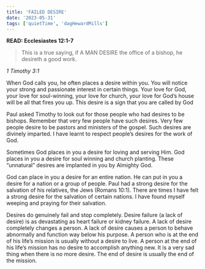 ```yaml
---
title: 'FAILED DESIRE'
date: '2023-05-31'
tags: ['quietTime', 'dagHewardMills']
---
```


**READ: Ecclesiastes 12:1-7** 

>This is a true saying, if A MAN DESIRE the office of a bishop, he desireth a good work. 

*1 Timothy 3:1*

When God calls you, he often places a desire within you. You will notice your strong and passionate interest in certain things. Your love for God, your love for soul-winning, your love for church, your love for God’s house will be all that fires you up. This desire is a sign that you are called by God 

Paul asked Timothy to look out for those people who had desires to be bishops. Remember that very few people have such desires. Very few people desire to be pastors and ministers of the gospel. Such desires are divinely imparted. I have learnt to respect people’s desires for the work of God. 

Sometimes God places in you a desire for loving and serving Him. God places in you a desire for soul winning and church planting. These “unnatural” desires are implanted in you by Almighty God. 

God can place in you a desire for an entire nation. He can put in you a desire for a nation or a group of people. Paul had a strong desire for the salvation of his relatives, the Jews (Romans 10:1). There are times I have felt a strong desire for the salvation of certain nations. I have found myself weeping and praying for their salvation. 

Desires do genuinely fail and stop completely. Desire failure (a lack of desire) is as devastating as heart failure or kidney failure. A lack of desire completely changes a person. A lack of desire causes a person to behave abnormally and function way below his purpose. A person who is at the end of his life’s mission is usually without a desire to live. A person at the end of his life’s mission has no desire to accomplish anything new. It is a very sad thing when there is no more desire. The end of desire is usually the end of the mission. 
